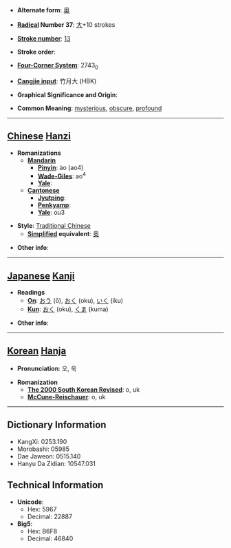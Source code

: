 * '''Alternate form''': [[奥]]

* '''[[Wiktionary:Chinese radical index| Radical]] Number 37''': [[Wiktionary:Chinese radical index 大|大]]+10 strokes

* '''[[Wiktionary:Chinese total strokes index|Stroke number]]''': [[Wiktionary:Chinese total strokes index 13|13]]

* '''Stroke order''': 

* '''[[Wiktionary:Chinese four corner index|Four-Corner System]]''': 2743<sub>0</sub>

* '''[[Wiktionary:Chinese Cangjie index|Cangjie input]]''': 竹月大 (HBK)

* '''Graphical Significance and Origin''': 

* '''Common Meaning''': [[mysterious]], [[obscure]], [[profound]]

----

== [[Chinese]] [[Hanzi]] ==

* '''Romanizations'''
** '''[[Mandarin]]'''
*** '''[[Pinyin]]''': ào (ao4)
*** '''[[Wade-Giles]]''': ao<sup>4</sup>
*** '''[[Yale]]''': 
** '''[[Cantonese]]'''
*** '''[[Jyutping]]''':
*** '''[[Penkyamp]]''': 
*** '''[[Yale]]''': ou3

* '''Style''': [[Traditional Chinese]] 
** '''[[Simplified Chinese|Simplified]] equivalent''': [[奥]]

* '''Other info''': 

----

== [[Japanese]] [[Kanji]] ==

* '''Readings'''
** '''[[On]]''': [[おう]] (ō), [[おく]] (oku), [[いく]] (iku)
** '''[[Kun]]''': [[おく]] (oku), [[くま]] (kuma)

* '''Other info''':  

----

== [[Korean]] [[Hanja]] ==

* '''Pronunciation''': 오, 욱

* '''Romanization'''
** '''[[The 2000 South Korean Revised Romanization|The 2000 South Korean Revised]]''': o, uk
** '''[[McCune-Reischauer]]''': o, uk

----

== Dictionary Information ==

* KangXi: 0253.190
* Morobashi: 05985
* Dae Jaweon: 0515.140
* Hanyu Da Zidian: 10547.031

== Technical Information ==

* '''Unicode''':
** Hex: 5967
** Decimal: 22887
* '''Big5''':
** Hex: B6F8
** Decimal: 46840